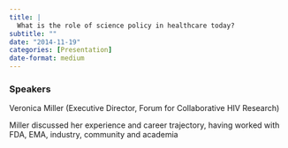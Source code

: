 ```yaml
---
title: |
  What is the role of science policy in healthcare today?
subtitle: ""
date: "2014-11-19"
categories: [Presentation]
date-format: medium 
---
```


### Speakers  
Veronica Miller (Executive Director, Forum for Collaborative HIV Research)

Miller discussed her experience and career trajectory, having worked with FDA, EMA, industry, community and academia

